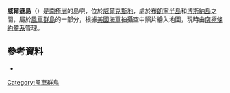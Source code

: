{{Coord|66|27|S|110|34|E||display=title}}

'''威爾遜島'''（{{lang-en|Wilson Island}}）是[[南極洲|南極洲]]的島嶼，位於[[威爾克斯地|威爾克斯地]]，處於[[布朗寧半島|布朗寧半島]]和[[博斯納島|博斯納島]]之間，屬於[[風車群島|風車群島]]的一部分，根據[[美國海軍|美國海軍]]拍攝空中照片繪入地圖，現時由[[南極條約體系|南極條約體系]]管理。

==參考資料==
* {{Cite gnis | type = antarid | id = 16684 | name = Wilson Island | accessdate = 2010-11-16 }}

{{DEFAULTSORT:Wilson Island}}
[[Category:風車群島|Category:風車群島]]


{{WilkesLand-geo-stub}}